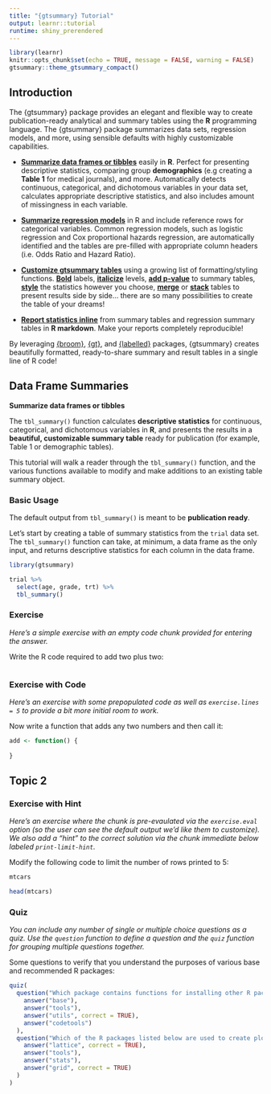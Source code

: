 ```yaml
---
title: "{gtsummary} Tutorial"
output: learnr::tutorial
runtime: shiny_prerendered
---
```


```r
library(learnr)
knitr::opts_chunk$set(echo = TRUE, message = FALSE, warning = FALSE)
gtsummary::theme_gtsummary_compact()
```

## Introduction

The {gtsummary} package provides an elegant and flexible way to create publication-ready analytical and summary tables using the **R** programming language.
The {gtsummary} package summarizes data sets, regression models, and more, using sensible defaults with highly customizable capabilities.

* [**Summarize data frames or tibbles**](http://www.danieldsjoberg.com/gtsummary/articles/tbl_summary.html) easily in **R**. Perfect for presenting descriptive statistics, comparing group **demographics** (e.g creating a **Table 1** for medical journals),  and more. Automatically detects continuous, categorical, and dichotomous variables in your data set, calculates appropriate descriptive statistics, and also includes amount of missingness in each variable.

* [**Summarize regression models**](http://www.danieldsjoberg.com/gtsummary/articles/tbl_regression.html) in R and include reference rows for categorical variables. Common regression models, such as logistic regression and Cox proportional hazards regression, are automatically identified and the tables are pre-filled with appropriate column headers (i.e. Odds Ratio and Hazard Ratio). 

* [**Customize gtsummary tables**](http://www.danieldsjoberg.com/gtsummary/reference/index.html#section-general-formatting-styling-functions) using a growing list of formatting/styling functions. **[Bold](http://www.danieldsjoberg.com/gtsummary/reference/bold_italicize_labels_levels.html)** labels, **[italicize](http://www.danieldsjoberg.com/gtsummary/reference/bold_italicize_labels_levels.html)** levels, **[add p-value](http://www.danieldsjoberg.com/gtsummary/reference/add_p.html)** to summary tables, **[style](http://www.danieldsjoberg.com/gtsummary/reference/style_percent.html)** the statistics however you choose, **[merge](http://www.danieldsjoberg.com/gtsummary/reference/tbl_merge.html)** or **[stack](http://www.danieldsjoberg.com/gtsummary/reference/tbl_stack.html)** tables to present results side by side... there are so many possibilities to create the table of your dreams! 

* **[Report statistics inline](http://www.danieldsjoberg.com/gtsummary/articles/tbl_summary.html#inline_text)** from summary tables and regression summary tables in **R markdown**. Make your reports completely reproducible!

By leveraging [{broom}](https://broom.tidymodels.org/), [{gt}](https://gt.rstudio.com/), and [{labelled}](http://larmarange.github.io/labelled/) packages, {gtsummary} creates beautifully formatted, ready-to-share summary and result tables in a single line of R code!  

## Data Frame Summaries

**Summarize data frames or tibbles**

The `tbl_summary()` function calculates **descriptive statistics** for continuous, categorical, and dichotomous variables in **R**, and presents the results in a **beautiful, customizable summary table** ready for publication (for example, Table 1 or demographic tables).

This tutorial will walk a reader through the `tbl_summary()` function, and the various functions available to modify and make additions to an existing table summary object.

### Basic Usage

The default output from `tbl_summary()` is meant to be **publication ready**. 

Let's start by creating a table of summary statistics from the `trial` data set.
The `tbl_summary()` function can take, at minimum, a data frame as the only input, and returns descriptive statistics for each column in the data frame.


```r
library(gtsummary)

trial %>% 
  select(age, grade, trt) %>%
  tbl_summary()
```


### Exercise 

*Here's a simple exercise with an empty code chunk provided for entering the answer.*

Write the R code required to add two plus two:

```r

```

### Exercise with Code

*Here's an exercise with some prepopulated code as well as `exercise.lines = 5` to provide a bit more initial room to work.*

Now write a function that adds any two numbers and then call it:

```r
add <- function() {
  
}
```

## Topic 2

### Exercise with Hint

*Here's an exercise where the chunk is pre-evaulated via the `exercise.eval` option (so the user can see the default output we'd like them to customize). We also add a "hint" to the correct solution via the chunk immediate below labeled `print-limit-hint`.*

Modify the following code to limit the number of rows printed to 5:

```r
mtcars
```

```r
head(mtcars)
```

### Quiz

*You can include any number of single or multiple choice questions as a quiz. Use the `question` function to define a question and the `quiz` function for grouping multiple questions together.*

Some questions to verify that you understand the purposes of various base and recommended R packages:

```r
quiz(
  question("Which package contains functions for installing other R packages?",
    answer("base"),
    answer("tools"),
    answer("utils", correct = TRUE),
    answer("codetools")
  ),
  question("Which of the R packages listed below are used to create plots?",
    answer("lattice", correct = TRUE),
    answer("tools"),
    answer("stats"),
    answer("grid", correct = TRUE)
  )
)
```

